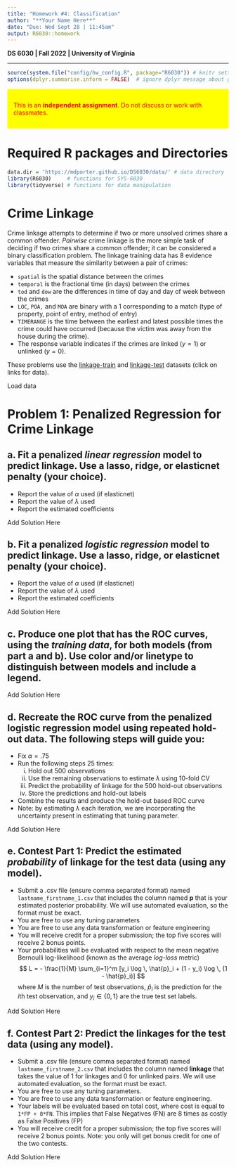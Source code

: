 ```yaml
---
title: "Homework #4: Classification" 
author: "**Your Name Here**"
date: "Due: Wed Sept 28 | 11:45am"
output: R6030::homework
---
```


**DS 6030 | Fall 2022 | University of Virginia**

------------------------------------------------------------------------

```r
source(system.file("config/hw_config.R", package="R6030")) # knitr settings
options(dplyr.summarise.inform = FALSE)  # ignore dplyr message about grouping
```

::: {style="background-color:yellow; color:red; display: block; border-color: black; padding:1em"}
This is an **independent assignment**. Do not discuss or work with classmates.
:::


# Required R packages and Directories

::: {.solution}
```r
data.dir = 'https://mdporter.github.io/DS6030/data/' # data directory
library(R6030)     # functions for SYS-6030
library(tidyverse) # functions for data manipulation   
```
:::


# Crime Linkage

Crime linkage attempts to determine if two or more unsolved crimes share a common offender. *Pairwise* crime linkage is the more simple task of deciding if two crimes share a common offender; it can be considered a binary classification problem. The linkage training data has 8 evidence variables that measure the similarity between a pair of crimes:

- `spatial` is the spatial distance between the crimes
- `temporal` is the fractional time (in days) between the crimes
- `tod` and `dow` are the differences in time of day and day of week between the crimes
- `LOC`, `POA,` and `MOA` are binary with a 1 corresponding to a match (type of property, point of entry, method of entry)
- `TIMERANGE` is the time between the earliest and latest possible times the crime could have occurred (because the victim was away from the house during the crime).
- The response variable indicates if the crimes are linked ($y=1$) or unlinked ($y=0$).


These problems use the [linkage-train](https://mdporter.github.io/DS6030/data/linkage_train.csv) and [linkage-test](https://mdporter.github.io/DS6030/data/linkage_test.csv) datasets (click on links for data). 



::: {.solution}
Load data
:::




# Problem 1: Penalized Regression for Crime Linkage

## a. Fit a penalized *linear regression* model to predict linkage. Use a lasso, ridge, or elasticnet penalty (your choice). 
- Report the value of $\alpha$ used (if elasticnet)
- Report the value of $\lambda$ used
- Report the estimated coefficients


::: {.solution}
Add Solution Here
:::


## b. Fit a penalized *logistic regression* model to predict linkage. Use a lasso, ridge, or elasticnet penalty (your choice).  
- Report the value of $\alpha$ used (if elasticnet)
- Report the value of $\lambda$ used
- Report the estimated coefficients

::: {.solution}
Add Solution Here
:::


## c. Produce one plot that has the ROC curves, using the *training data*, for both models (from part a and b). Use color and/or linetype to distinguish between models and include a legend.    

::: {.solution}
Add Solution Here
:::


## d. Recreate the ROC curve from the penalized logistic regression model using repeated hold-out data. The following steps will guide you:
- Fix $\alpha=.75$ 
- Run the following steps 25 times:
    i. Hold out 500 observations
    ii. Use the remaining observations to estimate $\lambda$ using 10-fold CV
    iii. Predict the probability of linkage for the 500 hold-out observations
    iv. Store the predictions and hold-out labels
- Combine the results and produce the hold-out based ROC curve
- Note: by estimating $\lambda$ each iteration, we are incorporating the uncertainty present in estimating that tuning parameter. 
    
::: {.solution}
Add Solution Here
:::




## e. Contest Part 1: Predict the estimated *probability* of linkage for the test data (using any model). 
- Submit a .csv file (ensure comma separated format) named `lastname_firstname_1.csv` that includes the column named **p** that is your estimated posterior probability. We will use automated evaluation, so the format must be exact. 
- You are free to use any tuning parameters
- You are free to use any data transformation or feature engineering
- You will receive credit for a proper submission; the top five scores will receive 2 bonus points.     
- Your probabilities will be evaluated with respect to the mean negative Bernoulli log-likelihood (known as the average *log-loss* metric)
$$ 
L = - \frac{1}{M} \sum_{i=1}^m [y_i \log \, \hat{p}_i + (1 - y_i) \log \, (1 - \hat{p}_i)]
$$
where $M$ is the number of test observations, $\hat{p}_i$ is the prediction for the $i$th test observation, and $y_i \in \{0,1\}$ are the true test set labels. 

::: {.solution}
Add Solution Here
:::


## f. Contest Part 2: Predict the linkages for the test data (using any model). 
- Submit a .csv file (ensure comma separated format) named `lastname_firstname_2.csv` that includes the column named **linkage** that takes the value of 1 for linkages and 0 for unlinked pairs. We will use automated evaluation, so the format must be exact. 
- You are free to use any tuning parameters.
- You are free to use any data transformation or feature engineering.
- Your labels will be evaluated based on total cost, where cost is equal to `1*FP + 8*FN`. This implies that False Negatives (FN) are 8 times as costly as False Positives (FP)    
- You will receive credit for a proper submission; the top five scores will receive 2 bonus points. Note: you only will get bonus credit for one of the two contests. 

::: {.solution}
Add Solution Here
:::

    